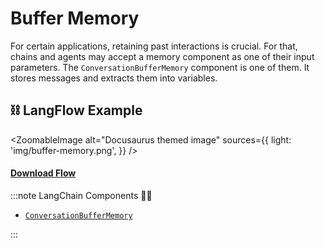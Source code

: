 # Buffer Memory

For certain applications, retaining past interactions is crucial. For that, chains and agents may accept a memory component as one of their input parameters. The `ConversationBufferMemory` component is one of them. It stores messages and extracts them into variables.

## ⛓️ LangFlow Example



<ZoomableImage
  alt="Docusaurus themed image"
  sources={{
    light: 'img/buffer-memory.png',
  }}
/>

 #### <a target="\_blank" href="json_files/Buffer_Memory.json" download>Download Flow</a>

:::note LangChain Components 🦜🔗
- [`ConversationBufferMemory`](https://python.langchain.com/en/latest/modules/memory/types/buffer.html)


:::